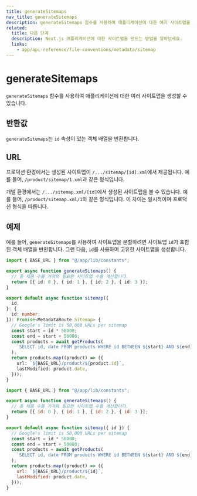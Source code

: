 ```yaml
---
title: generateSitemaps
nav_title: generateSitemaps
description: generateSitemaps 함수를 사용하여 애플리케이션에 대한 여러 사이트맵을 생성하는 방법을 알아보세요.
related:
  title: 다음 단계
  description: Next.js 애플리케이션에 대한 사이트맵을 만드는 방법을 알아보세요.
  links:
    - app/api-reference/file-conventions/metadata/sitemap
---
```


# generateSitemaps

`generateSitemaps` 함수를 사용하여 애플리케이션에 대한 여러 사이트맵을 생성할 수 있습니다.

## 반환값

`generateSitemaps`는 `id` 속성이 있는 객체 배열을 반환합니다.

## URL

프로덕션 환경에서는 생성된 사이트맵이 `/.../sitemap/[id].xml`에서 제공됩니다. 예를 들어, `/product/sitemap/1.xml`과 같은 형식입니다.

개발 환경에서는 `/.../sitemap.xml/[id]`에서 생성된 사이트맵을 볼 수 있습니다. 예를 들어, `/product/sitemap.xml/1`와 같은 형식입니다. 이 차이는 일시적이며 프로덕션 형식을 따릅니다.

## 예제

예를 들어, `generateSitemaps`를 사용하여 사이트맵을 분할하려면 사이트맵 `id`가 포함된 객체 배열을 반환합니다. 그런 다음, `id`를 사용하여 고유한 사이트맵을 생성합니다.

```ts filename="app/product/sitemap.ts" switcher
import { BASE_URL } from "@/app/lib/constants";

export async function generateSitemaps() {
  // 총 제품 수를 가져와 필요한 사이트맵 수를 계산합니다.
  return [{ id: 0 }, { id: 1 }, { id: 2 }, { id: 3 }];
}

export default async function sitemap({
  id,
}: {
  id: number;
}): Promise<MetadataRoute.Sitemap> {
  // Google's limit is 50,000 URLs per sitemap
  const start = id * 50000;
  const end = start + 50000;
  const products = await getProducts(
    `SELECT id, date FROM products WHERE id BETWEEN ${start} AND ${end}`
  );
  return products.map((product) => ({
    url: `${BASE_URL}/product/${product.id}`,
    lastModified: product.date,
  }));
}
```

```js filename="app/product/sitemap.js" switcher
import { BASE_URL } from "@/app/lib/constants";

export async function generateSitemaps() {
  // 총 제품 수를 가져와 필요한 사이트맵 수를 계산합니다.
  return [{ id: 0 }, { id: 1 }, { id: 2 }, { id: 3 }];
}

export default async function sitemap({ id }) {
  // Google's limit is 50,000 URLs per sitemap
  const start = id * 50000;
  const end = start + 50000;
  const products = await getProducts(
    `SELECT id, date FROM products WHERE id BETWEEN ${start} AND ${end}`
  );
  return products.map((product) => ({
    url: `${BASE_URL}/product/${id}`,
    lastModified: product.date,
  }));
}
```
